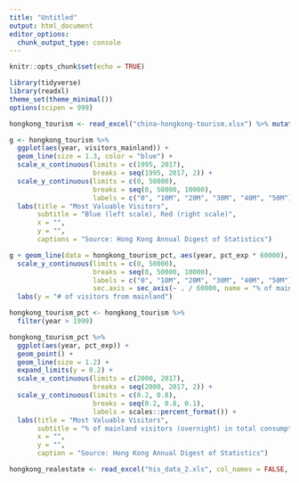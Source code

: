 ```yaml
---
title: "Untitled"
output: html_document
editor_options: 
  chunk_output_type: console
---
```


```r
knitr::opts_chunk$set(echo = TRUE)
```

```r
library(tidyverse)
library(readxl)
theme_set(theme_minimal())
options(scipen = 999)

hongkong_tourism <- read_excel("china-hongkong-tourism.xlsx") %>% mutate(pct_exp = exp_mainland / exp_total)
```

```r
g <- hongkong_tourism %>% 
  ggplot(aes(year, visitors_mainland)) +
  geom_line(size = 1.3, color = "blue") + 
  scale_x_continuous(limits = c(1995, 2017), 
                     breaks = seq(1995, 2017, 2)) +
  scale_y_continuous(limits = c(0, 50000), 
                     breaks = seq(0, 50000, 10000), 
                     labels = c("0", "10M", "20M", "30M", "40M", "50M")) + 
  labs(title = "Most Valuable Visitors", 
       subtitle = "Blue (left scale), Red (right scale)", 
       x = "", 
       y = "", 
       captions = "Source: Hong Kong Annual Digest of Statistics")

g + geom_line(data = hongkong_tourism_pct, aes(year, pct_exp * 60000), size = 1.3, color = "red") + 
  scale_y_continuous(limits = c(0, 50000), 
                     breaks = seq(0, 50000, 10000), 
                     labels = c("0", "10M", "20M", "30M", "40M", "50M"), 
                     sec.axis = sec_axis(~ . / 60000, name = "% of mainlanders' expenditure in total consumption")) + 
  labs(y = "# of visitors from mainland")

```

```r
hongkong_tourism_pct <- hongkong_tourism %>% 
  filter(year > 1999)

hongkong_tourism_pct %>% 
  ggplot(aes(year, pct_exp)) + 
  geom_point() +
  geom_line(size = 1.2) + 
  expand_limits(y = 0.2) + 
  scale_x_continuous(limits = c(2000, 2017), 
                     breaks = seq(2000, 2017, 2)) +
  scale_y_continuous(limits = c(0.2, 0.8), 
                     breaks = seq(0.2, 0.8, 0.1), 
                     labels = scales::percent_format()) + 
  labs(title = "Most Valuable Visitors", 
       subtitle = "% of mainland visitors (overnight) in total consumption", 
       x = "", 
       y = "",
       caption = "Source: Hong Kong Annual Digest of Statistics")
```

```r
hongkong_realestate <- read_excel("his_data_2.xls", col_names = FALSE, skip = 3)
```

